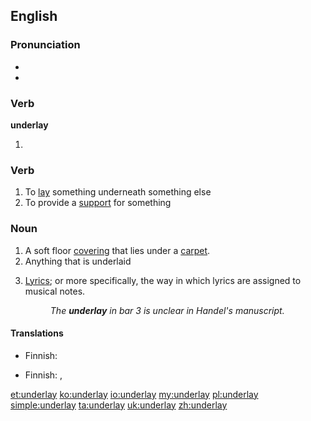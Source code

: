 ==English==

===Pronunciation===
* {{IPA|/ʌndəɻˈleɪ/}}
* {{rhymes|eɪ}}

===Verb===
'''underlay'''

# {{simple past of|underlie}}

===Verb===
{{en-verb|underlays|underlaying|underlaid}}

# To [[lay]] something underneath something else
# To provide a [[support]] for something

===Noun===
{{en-noun}}

# A soft floor [[covering]] that lies under a [[carpet]].
# Anything that is underlaid
# {{music}} [[lyrics|Lyrics]]; or more specifically, the way in which lyrics are assigned to musical notes.
#: ''The '''underlay''' in bar 3 is unclear in Handel's manuscript.''

====Translations====
{{trans-top|soft floor covering under carpet}}
* Finnish: {{t|fi|alusmatto}}
{{trans-mid}}
{{trans-bottom}}

{{trans-top|anything underlaid}}
* Finnish: {{t|fi|alunen}}, {{t|fi|alusta}}
{{trans-mid}}
{{trans-bottom}}

[[et:underlay]]
[[ko:underlay]]
[[io:underlay]]
[[my:underlay]]
[[pl:underlay]]
[[simple:underlay]]
[[ta:underlay]]
[[uk:underlay]]
[[zh:underlay]]